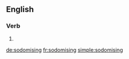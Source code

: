 
==English==

===Verb===
{{head|en|present participle}}

# {{present participle of|sodomise|lang=en|nocat=1}}

[[de:sodomising]]
[[fr:sodomising]]
[[simple:sodomising]]